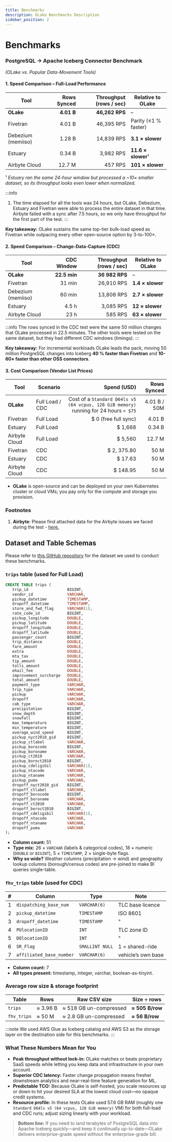 ```yaml
---
title: Benchmarks
description: OLake Benchmarks Description
sidebar_position: 2
---
```


# Benchmarks

### PostgreSQL → Apache Iceberg Connector Benchmark

_(OLake vs. Popular Data-Movement Tools)_

#### 1. Speed Comparison – **Full-Load Performance**

| Tool               | Rows Synced | Throughput (rows / sec) | Relative to OLake    |
| ------------------ | ----------: | ----------------------: | -------------------- |
| **OLake**          |  **4.01 B** |          **46,262 RPS** | –                    |
| Fivetran           |      4.01 B |              46,395 RPS | Parity (≤1 % faster) |
| Debezium (memiiso) |      1.28 B |              14,839 RPS | **3.1 × slower**     |
| Estuary            |      0.34 B |               3,982 RPS | **11.6 × slower**¹   |
| Airbyte Cloud          |      12.7 M |                 457 RPS | **101 × slower**     |

¹ _Estuary ran the same 24-hour window but processed a \~10× smaller dataset, so its throughput looks even lower when normalized._

:::info
1. The time elapsed for all the tools was 24 hours, but OLake, Debezium, Estuary and Fivetran were able to process the entire dataset in that time. Airbyte failed with a sync after 7.5 hours, so we only have throughput for the first part of the test.
:::

**Key takeaway:** OLake sustains the same top-tier bulk-load speed as Fivetran while outpacing every other open-source option by 3-to-100×.

#### 2. Speed Comparison – **Change-Data-Capture (CDC)**

| Tool               |   CDC Window | Throughput (rows / sec) | Relative to OLake |
| ------------------ | -----------: | ----------------------: | ----------------- |
| **OLake**          | **22.5 min** |          **36 982 RPS** | –                 |
| Fivetran           |       31 min |              26,910 RPS | **1.4 × slower**  |
| Debezium (memiiso) |       60 min |              13,808 RPS | **2.7 × slower**  |
| Estuary            |        4.5 h |               3,085 RPS | **12 × slower**   |
| Airbyte Cloud            |         23 h |                 585 RPS | **63 × slower**   |

:::info
The rows synced in the CDC test were the same 50 million changes that OLake processed in 22.5 minutes. The other tools were tested on the same dataset, but they had different CDC windows (timings).
:::

**Key takeaway:** For incremental workloads OLake leads the pack, moving 50 million PostgreSQL changes into Iceberg **40 % faster than Fivetran** and **10-60× faster than other OSS connectors**.



#### 3. Cost Comparison (Vendor List Prices)

| Tool          | Scenario        |                                                                           Spend (USD) |  Rows Synced |
| ------------- | --------------- | ------------------------------------------------------------------------------------: | -----------: |
| **OLake**     | Full Load / CDC | Cost of a `Standard D64ls v5 (64 vcpus, 128 GiB memory)` running for 24 hours `< $75` | 4.01 B / 50M |
| Fivetran      | Full Load       |                                                                 \$ 0 (free full sync) |       4.01 B |
| Estuary       | Full Load       |                                                                              \$ 1,668 |       0.34 B |
| Airbyte Cloud | Full Load       |                                                                              \$ 5,560 |       12.7 M |
| Fivetran      | CDC             |                                                                              \$ 2, 375.80 |         50 M |
| Estuary       | CDC             |                                                                              \$ 17.63 |         50 M |
| Airbyte Cloud | CDC             |                                                                             \$ 148.95 |         50 M |

- **OLake** is open-source and can be deployed on your own Kubernetes cluster or cloud VMs; you pay only for the compute and storage you provision.

### Footnotes
1. **Airbyte**: Please find attached data for the Airbyte issues we faced during the test - [here.](https://drive.google.com/drive/folders/10oWFBp-MELPSBdIzYJFqXlyHpmPykT_p?usp=sharing)

## Dataset and Table Schemas
Please refer to [this GitHub repository](https://github.com/datazip-inc/nyc-taxi-data-benchmark/tree/remote-postgres) for the dataset we used to conduct these benchmarks. 

### `trips` table (used for Full Load)

```sql
CREATE TABLE trips (
   trip_id                 BIGINT,
   vendor_id               VARCHAR,
   pickup_datetime         TIMESTAMP,
   dropoff_datetime        TIMESTAMP,
   store_and_fwd_flag      VARCHAR(1),
   rate_code_id            BIGINT,
   pickup_longitude        DOUBLE,
   pickup_latitude         DOUBLE,
   dropoff_longitude       DOUBLE,
   dropoff_latitude        DOUBLE,
   passenger_count         BIGINT,
   trip_distance           DOUBLE,
   fare_amount             DOUBLE,
   extra                   DOUBLE,
   mta_tax                 DOUBLE,
   tip_amount              DOUBLE,
   tolls_amount            DOUBLE,
   ehail_fee               DOUBLE,
   improvement_surcharge   DOUBLE,
   total_amount            DOUBLE,
   payment_type            VARCHAR,
   trip_type               VARCHAR,
   pickup                  VARCHAR,
   dropoff                 VARCHAR,
   cab_type                VARCHAR,
   precipitation           BIGINT,
   snow_depth              BIGINT,
   snowfall                BIGINT,
   max_temperature         BIGINT,
   min_temperature         BIGINT,
   average_wind_speed      BIGINT,
   pickup_nyct2010_gid     BIGINT,
   pickup_ctlabel          VARCHAR,
   pickup_borocode         BIGINT,
   pickup_boroname         VARCHAR,
   pickup_ct2010           VARCHAR,
   pickup_boroct2010       BIGINT,
   pickup_cdeligibil       VARCHAR(1),
   pickup_ntacode          VARCHAR,
   pickup_ntaname          VARCHAR,
   pickup_puma             VARCHAR,
   dropoff_nyct2010_gid    BIGINT,
   dropoff_ctlabel         VARCHAR,
   dropoff_borocode        BIGINT,
   dropoff_boroname        VARCHAR,
   dropoff_ct2010          VARCHAR,
   dropoff_boroct2010      BIGINT,
   dropoff_cdeligibil      VARCHAR(1),
   dropoff_ntacode         VARCHAR,
   dropoff_ntaname         VARCHAR,
   dropoff_puma            VARCHAR
);
```

* **Column count:** 51
* **Type mix:** 26 × `VARCHAR` (labels & categorical codes), 18 × numeric (`DOUBLE` or `BIGINT`), 5 × `TIMESTAMP`, 2 × single-byte flags.
* **Why so wide?** Weather columns (precipitation → wind) and geography lookup columns (borough/census codes) are pre-joined to make BI queries single-table.


###  `fhv_trips` table (used for CDC)

| # | Column                   | Type            | Note               |
| - | ------------------------ | --------------- | ------------------ |
| 1 | `dispatching_base_num`   | `VARCHAR(6)`    | TLC base licence   |
| 2 | `pickup_datetime`        | `TIMESTAMP`     | ISO 8601           |
| 3 | `dropoff_datetime`       | `TIMESTAMP`     | "                  |
| 4 | `PUlocationID`           | `INT`           | TLC zone ID        |
| 5 | `DOlocationID`           | `INT`           | "                  |
| 6 | `SR_Flag`                | `SMALLINT NULL` | 1 = shared-ride    |
| 7 | `affiliated_base_number` | `VARCHAR(6)`    | vehicle’s own base |

* **Column count:** 7
* **All types present:** timestamp, integer, varchar, boolean-as-tinyint.

###  Average row size & storage footprint

| Table       | Rows  | Raw CSV size           | Size ÷ rows     | 
| ----------- | ---------------- | ---------------------- | --------------- | 
| `trips`     | ≈ 3.96 B         | ≈ 518 GB un-compressed | **≈ 505 B/row** | 
| `fhv_trips` | ≈ 50 M           | ≈ 2.8 GB un-compressed | **≈ 56 B/row**  | 


:::note
We used AWS Glue as Iceberg catalog and AWS S3 as the storage layer on the destination side for this benchmarks. 
:::

### What These Numbers Mean for You

- **Peak throughput without lock-in:** OLake matches or beats proprietary SaaS speeds while letting you keep data and infrastructure in your own account.
- **Superior CDC latency:** Faster change propagation means fresher downstream analytics and near-real-time feature generation for ML.
- **Predictable TCO:** Because OLake is self-hosted, you scale resources up or down to hit your desired SLA at the lowest cloud cost—no opaque credit systems.
- **Resource profile:** In these tests OLake used 57.6 GB RAM (roughly one `Standard D64ls v5 (64 vcpus, 128 GiB memory)` VM) for both full-load and CDC runs; adjust sizing linearly with your workload.

> **Bottom line:** If you need to land terabytes of PostgreSQL data into Apache Iceberg quickly—and keep it continually up-to-date—OLake delivers enterprise-grade speed without the enterprise-grade bill.
